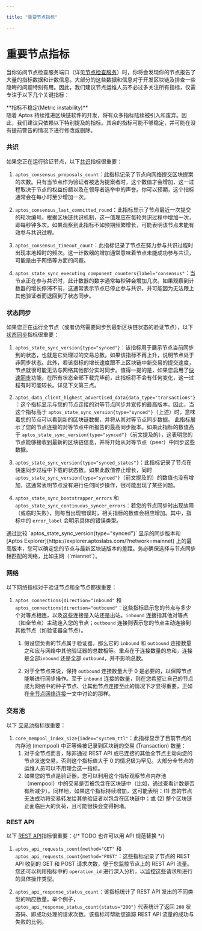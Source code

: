 ```yaml
---

title: "重要节点指标"

---
```



# 重要节点指标

当你访问节点检查服务端口（详见[节点检查服务](node-inspection-service.mdx)）时，你将会发现你的节点报告了大量的指标数据和计数信息。大部分的这些数据和信息对于开发区块链及排查一些隐晦的问题特别有用。因此，我们建议节点运维人员不必过多关注所有指标，仅需专注于以下几个关键指标：

<Callout type="info">
**指标不稳定(Metric instability)**<br />
随着 Aptos 持续推进区块链软件的开发，将有众多指标陆续被引入和废弃。因此，我们建议只依赖以下特别提及的指标。其余的指标可能不够稳定，并可能在没有提前警告的情况下进行修改或删除。
</Callout>

### 共识

如果您正在运行验证节点，以下[共识](../../blockchain/blockchain-deep-dive.mdx#consensus)指标很重要：

1. `aptos_consensus_proposals_count`：此指标记录了节点向网络提交区块提案的次数。只有当节点作为验证者被选为提案者时，这个数值才会增加，这一过程取决于节点的权益份额以及在领导者选举中的声誉。你可以预期，这个指标通常会在每小时至少增加一次。

2. `aptos_consensus_last_committed_round`：此指标显示了节点最近一次提交的轮次编号。根据区块链共识机制，这一值理应在每轮共识过程中增加一次，即每秒钟多次。如果观察到此指标不如预期频繁增长，可能表明该节点未能有效参与共识过程。

3. `aptos_consensus_timeout_count`：此指标记录了节点在努力参与共识过程时出现本地超时的频次。这一计数器的增加通常意味着节点未能成功参与共识，可能是由于网络等方面的问题。

4. `aptos_state_sync_executing_component_counters{label="consensus"`：当节点正在参与共识时，此计数器的数字通常每秒钟会增加几次。如果观察到计数器的增长停滞不前，这通常表示节点已停止参与共识，并可能因为无法跟上其他验证者而退回到了状态同步。

### 状态同步

如果您正在运行全节点（或者仍然需要同步到最新区块链状态的验证节点），以下 [状态同步](../configure/state-sync.mdx)指标很重要：

1. `aptos_state_sync_version{type="synced"}`：该指标用于展示节点当前同步到的状态，也就是它处理过的交易总数。如果该指标不再上升，说明节点处于非同步状态。此外，若该指标的增长速度跟不上区块链中新交易的提交速度，节点就很可能无法与网络其他部分实时同步。值得一提的是，如果您启用了[快速同步](../../nodes/configure/state-sync.mdx#fast-syncing)功能，在所有状态全部下载完毕前，此指标将不会有任何变化，这一过程有时可能较长。详见下文第三点。

2. `aptos_data_client_highest_advertised_data{data_type="transactions"}`：这个指标显示与您的节点连接的对等节点同步并宣传的最高版本。因此，当这个指标高于 `aptos_state_sync_version{type="synced"}`（上述）时，意味着您的节点可以看到新的区块链数据，并将从其对等节点同步数据。
   此指标展示了您的节点连接的对等节点中所报告的最高同步版本。如果此指标的数值高于 `aptos_state_sync_version{type="synced"}`（前文提及的），这表明您的节点能够接收到最新的区块链信息，并将开始从对等节点（peer）中同步这些数据。

3. `aptos_state_sync_version{type="synced_states"}`：此指标记录了节点在快速同步过程中下载的状态数。如果此数值停止增长，同时 `aptos_state_sync_version{type="synced"}`（前文提及的）的数值也没有增加，这通常表明节点没有进行任何同步操作，很可能出现了某些问题。

4. `aptos_state_sync_bootstrapper_errors` 和 `aptos_state_sync_continuous_syncer_errors`：若您的节点同步时出现故障（或临时失败），则每当出现错误时，相关指标的数值会相应增加。其中，指标中的 `error_label` 会明示具体的错误类型。

<Callout type="info">
通过比较 `aptos_state_sync_version{type="synced"}` 显示的同步版本和 [Aptos Explorer](https://explorer.aptoslabs.com/?network=mainnet) 上的最高版本，您可以确定您的节点与最新区块链版本的差距。务必确保选择与节点同步相匹配的网络，比如主网（`miannet`）。
</Callout>

### 网络

以下网络指标对于验证节点和全节点都很重要：

1. `aptos_connections{direction="inbound"` 和 `aptos_connections{direction="outbound"`：这些指标显示您的节点与多少个对等点相连，以及这些连接是入站还是出站。`inbound` 连接指其他对等点（如全节点）主动连入您的节点；`outbound` 连接则表示您的节点主动连接到其他节点（如验证器全节点）。

   1. 假设您负责的节点属于验证器，那么它的 `inbound` 和 `outbound` 连接数量之和应与网络中其他验证器的总数相等。重点在于连接数量的总和，连接是全部`inbound` 还是全部 `outbound`，并不影响总数。

   2. 对于全节点来说，保持 `outbound` 连接数量大于 0 是必要的，以保障节点能够进行同步操作。至于 `inbound` 连接的数量，则在您希望让自己的节点成为网络中的种子节点、让其他节点连接至此的情况下才显得重要，正如在[全节点网络连接](../../nodes/full-node/modify/fullnode-network-connections.mdx#allowing-pfn-connections)一文中讨论的那样。
   

### 交易池

以下 [交易池](../../blockchain/blockchain-deep-dive.mdx#mempool)指标很重要：

1. `core_mempool_index_size{index="system_ttl"`：此指标显示了目前节点的内存池 (mempool) 中正等候被记录到区块链的交易 (Transaction) 数量：
   1.    对于全节点而言，除非通过 REST API 或已连接的其他全节点主动向您的节点发送交易，否则这个指标值大于 0 的情况极为罕见。大部分全节点的运维人员可以不用理会这一指标。
   2. 如果您的节点是验证器，您可以利用这个指标观察节点内存池（mempool）中的交易是否被包含在区块链中（比如，通过查看计数是否有所减少）。同样地，如果这个指标持续增加，这可能表明：(1) 您的节点无法成功将交易转发给其他验证者以包含在区块链中；或 (2) 整个区块链正面临巨大的负荷，且可能很快会变得拥堵。

### REST API

以下 [REST API](../../../build/apis.mdx)指标很重要：{/* TODO 也许可以用 API 规范替换 */}

1. `aptos_api_requests_count{method="GET"` 和 `aptos_api_requests_count{method="POST"`：这些指标记录了节点的 REST API 收到的 GET 和 POST 请求次数，便于您监控节点上的 REST API 流量。您还可以利用指标中的 `operation_id` 进行深入分析，以监控这些请求所进行的具体操作类型。

2. `aptos_api_response_status_count`：该指标统计了 REST API 发出的不同类型的响应数量。举个例子，`aptos_api_response_status_count{status="200"}` 代表统计了返回 `200` 状态码、即成功处理的请求次数。该指标可帮助您追踪 REST API 流量的成功与失败的比例。
